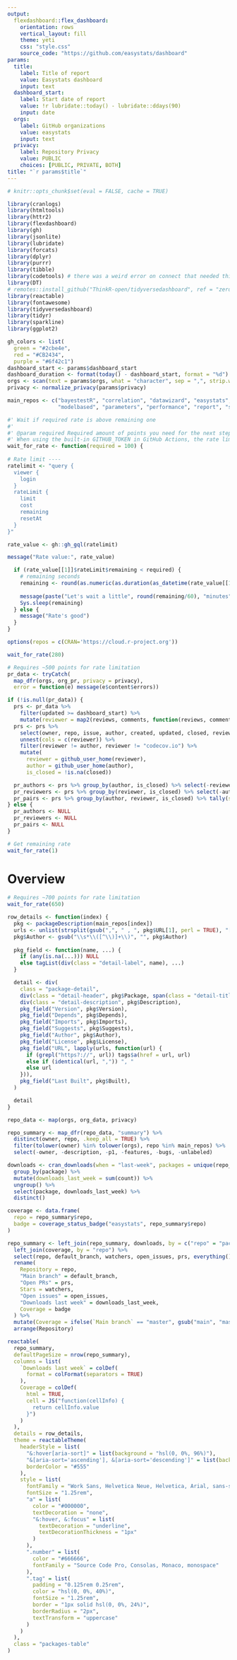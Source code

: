 ```yaml
---
output:
  flexdashboard::flex_dashboard:
    orientation: rows
    vertical_layout: fill
    theme: yeti
    css: "style.css"
    source_code: "https://github.com/easystats/dashboard"
params:
  title:
    label: Title of report
    value: Easystats dashboard
    input: text
  dashboard_start: 
    label: Start date of report
    value: !r lubridate::today() - lubridate::ddays(90)
    input: date
  orgs:
    label: GitHub organizations
    value: easystats
    input: text
  privacy:
    label: Repository Privacy
    value: PUBLIC
    choices: [PUBLIC, PRIVATE, BOTH]
title: "`r params$title`"	
---
```


```r
# knitr::opts_chunk$set(eval = FALSE, cache = TRUE)

library(cranlogs)
library(htmltools)
library(httr2)
library(flexdashboard)
library(gh)
library(jsonlite)
library(lubridate)
library(forcats)
library(dplyr)
library(purrr)
library(tibble)
library(codetools) # there was a weird error on connect that needed this
library(DT)
# remotes::install_github("ThinkR-open/tidyversedashboard", ref = "zero-issues")
library(reactable)
library(fontawesome)
library(tidyversedashboard)
library(tidyr)
library(sparkline)
library(ggplot2)

gh_colors <- list(
  green = "#2cbe4e",
  red = "#CB2434",
  purple = "#6f42c1")
dashboard_start <- params$dashboard_start
dashboard_duration <- format(today() - dashboard_start, format = "%d")
orgs <- scan(text = params$orgs, what = "character", sep = ",", strip.white = TRUE, quiet = TRUE)
privacy <- normalize_privacy(params$privacy)

main_repos <- c("bayestestR", "correlation", "datawizard", "easystats", "effectsize", "insight",
                "modelbased", "parameters", "performance", "report", "see")

```

```r
#' Wait if required rate is above remaining one
#'
#' @param required Required amount of points you need for the next step
#' When using the built-in GITHUB_TOKEN in GitHub Actions, the rate limit is 1,000 requests per hour per repository
wait_for_rate <- function(required = 100) {
  
# Rate limit ----
ratelimit <- "query {
  viewer {
    login
  }
  rateLimit {
    limit
    cost
    remaining
    resetAt
  }
}"

rate_value <- gh::gh_gql(ratelimit)

message("Rate value:", rate_value)

  if (rate_value[[1]]$rateLimit$remaining < required) {
    # remaining seconds
    remaining <- round(as.numeric(as.duration(as_datetime(rate_value[[1]]$rateLimit$resetAt) - now())))
    
    message(paste("Let's wait a little", round(remaining/60), "minutes"))
    Sys.sleep(remaining)
  } else {
    message("Rate's good")
  }
}
```


```r
options(repos = c(CRAN='https://cloud.r-project.org'))

wait_for_rate(280)

# Requires ~500 points for rate limitation
pr_data <- tryCatch(
  map_dfr(orgs, org_pr, privacy = privacy),
  error = function(e) message(e$content$errors))

if (!is.null(pr_data)) {
  prs <- pr_data %>% 
    filter(updated >= dashboard_start) %>%
    mutate(reviewer = map2(reviews, comments, function(reviews, comments) unique(c(reviews$reviewer, comments$commenter)))) 
  prs <- prs %>%
    select(owner, repo, issue, author, created, updated, closed, reviewer) %>%
    unnest(cols = c(reviewer)) %>%
    filter(reviewer != author, reviewer != "codecov.io") %>%
    mutate(
      reviewer = github_user_home(reviewer),
      author = github_user_home(author),
      is_closed = !is.na(closed))

  pr_authors <- prs %>% group_by(author, is_closed) %>% select(-reviewer) %>% unique() %>% tally(sort = TRUE)
  pr_reviewers <- prs %>% group_by(reviewer, is_closed) %>% select(-author) %>% unique() %>% tally(sort = TRUE)
  pr_pairs <- prs %>% group_by(author, reviewer, is_closed) %>% tally(sort = TRUE)
} else {
  pr_authors <- NULL
  pr_reviewers <- NULL
  pr_pairs <- NULL
}

# Get remaining rate
wait_for_rate(1)
```


Overview
========

```r
# Requires ~700 points for rate limitation
wait_for_rate(650)

row_details <- function(index) {
  pkg <- packageDescription(main_repos[index])
  urls <- unlist(strsplit(gsub(",", " , ", pkg$URL[1], perl = TRUE), "[ \n]"))
  pkg$Author <- gsub("\\s*\\([^\\)]+\\)", "", pkg$Author)
  
  pkg_field <- function(name, ...) {
    if (any(is.na(...))) NULL
    else tagList(div(class = "detail-label", name), ...)
  }

  detail <- div(
    class = "package-detail",
    div(class = "detail-header", pkg$Package, span(class = "detail-title", pkg$Title)),
    div(class = "detail-description", pkg$Description),
    pkg_field("Version", pkg$Version),
    pkg_field("Depends", pkg$Depends),
    pkg_field("Imports", pkg$Imports),
    pkg_field("Suggests", pkg$Suggests),
    pkg_field("Author", pkg$Author),
    pkg_field("License", pkg$License),
    pkg_field("URL", lapply(urls, function(url) {
      if (grepl("https?://", url)) tags$a(href = url, url)
      else if (identical(url, ",")) ", "
      else url
    })),
    pkg_field("Last Built", pkg$Built),
  )

  detail
}

repo_data <- map(orgs, org_data, privacy)

repo_summary <- map_dfr(repo_data, "summary") %>% 
  distinct(owner, repo, .keep_all = TRUE) %>% 
  filter(tolower(owner) %in% tolower(orgs), repo %in% main_repos) %>%
  select(-owner, -description, -p1, -features, -bugs, -unlabeled)

downloads <- cran_downloads(when = "last-week", packages = unique(repo_summary$repo)) %>% 
  group_by(package) %>% 
  mutate(downloads_last_week = sum(count)) %>% 
  ungroup() %>% 
  select(package, downloads_last_week) %>% 
  distinct()

coverage <- data.frame(
  repo = repo_summary$repo,
  badge = coverage_status_badge("easystats", repo_summary$repo)
)

repo_summary <- left_join(repo_summary, downloads, by = c("repo" = "package")) %>% 
  left_join(coverage, by = "repo") %>% 
  select(repo, default_branch, watchers, open_issues, prs, everything()) %>% 
  rename(
    Repository = repo,
    "Main branch" = default_branch,
    "Open PRs" = prs,
    Stars = watchers,
    "Open issues" = open_issues,
    "Downloads last week" = downloads_last_week,
    Coverage = badge
  ) %>% 
  mutate(Coverage = ifelse(`Main branch` == "master", gsub("main", "master", Coverage), Coverage)) %>% 
  arrange(Repository)

reactable(
  repo_summary,
  defaultPageSize = nrow(repo_summary),
  columns = list(
    `Downloads last week` = colDef(
      format = colFormat(separators = TRUE)
    ),
    Coverage = colDef(
      html = TRUE,
      cell = JS("function(cellInfo) {
        return cellInfo.value
      }")
    )
  ),
  details = row_details,
  theme = reactableTheme(
    headerStyle = list(
      "&:hover[aria-sort]" = list(background = "hsl(0, 0%, 96%)"),
      "&[aria-sort='ascending'], &[aria-sort='descending']" = list(background = "hsl(0, 0%, 96%)"),
      borderColor = "#555"
    ),
    style = list(
      fontFamily = "Work Sans, Helvetica Neue, Helvetica, Arial, sans-serif",
      fontSize = "1.25rem",
      "a" = list(
        color = "#000000",
        textDecoration = "none",
        "&:hover, &:focus" = list(
          textDecoration = "underline",
          textDecorationThickness = "1px"
        )
      ),
      ".number" = list(
        color = "#666666",
        fontFamily = "Source Code Pro, Consolas, Monaco, monospace"
      ),
      ".tag" = list(
        padding = "0.125rem 0.25rem",
        color = "hsl(0, 0%, 40%)",
        fontSize = "1.25rem",
        border = "1px solid hsl(0, 0%, 24%)",
        borderRadius = "2px",
        textTransform = "uppercase"
      )
    )
  ),
  class = "packages-table"
)

```


<!-- `r dashboard_duration` issue progress -->
<!-- ===================================== -->
<!-- ```{r issue_progress, include = FALSE, message=FALSE} -->

<!-- issues <- map_dfr(repo_data, "issues") %>%  -->
<!--   distinct(owner, repo, issue, .keep_all = TRUE) %>%  -->
<!--   filter(tolower(owner) %in% tolower(orgs)) -->

<!-- # Get remaining -->
<!-- wait_for_rate(1) -->

<!-- # Requires ~20 points for rate limitation -->
<!-- wait_for_rate(15) -->

<!-- # Keep only repo where we are owners -->
<!-- issue_data_orig <- map_dfr(orgs, issue_progress, dashboard_start, privacy) -->

<!-- issue_data2 <- issue_data_orig %>%  -->
<!--   distinct(owner, package, type, issue, .keep_all = TRUE) %>%  -->
<!--   filter(tolower(owner) %in% tolower(orgs)) %>%  -->
<!--   mutate( -->
<!--     type = factor(levels = c("issue", "pull_request"), -->
<!--       case_when( -->
<!--         type == "Issue" ~ "issue", -->
<!--         type == "PullRequest" ~ "pull_request")), -->

<!--     status = factor(levels = c("opened", "closed", "merged"), -->
<!--       case_when( -->
<!--         merged >= dashboard_start ~ "merged", -->
<!--         closed >= dashboard_start ~ "closed", -->
<!--         opened >= dashboard_start ~ "opened", -->
<!--         TRUE ~ NA_character_)), -->
<!--     event = case_when( -->
<!--       status == "merged" ~ merged, -->
<!--       status == "closed" ~ closed, -->
<!--       status == "opened" ~ opened) -->
<!--   ) -->

<!-- # Get remaining -->
<!-- wait_for_rate(1) -->
<!-- ``` -->

<!-- ```{r} -->
<!-- totals <- issue_data2 %>% group_by(type, status) %>% tally() %>% mutate(n = if_else(status == "closed" | status == "merged", n * -1L, n)) %>% tidyr::drop_na() -->
<!-- ``` -->


<!-- Row -->
<!-- ------------------------------ -->

<!-- ### `r dashboard_duration` Issues / pull requests opened -->
<!-- ```{r} -->
<!-- valueBox(totals %>% filter(status == "opened") %>% pull("n") %>% sum(), icon = "fa-exclamation-circle", color = "success") -->
<!-- ``` -->

<!-- ### `r dashboard_duration` Issues closed -->
<!-- ```{r} -->
<!-- valueBox(totals %>% filter(type == "issue", status == "closed") %>% pull("n") %>% abs(), icon = "fa-times-circle", color = "danger") -->
<!-- ``` -->

<!-- ### `r dashboard_duration` Pull requests merged / closed -->
<!-- ```{r} -->
<!-- valueBox(totals %>% filter(type == "pull_request" & (status == "merged" | status == "closed")) %>% pull("n") %>% sum() %>% abs(), icon = "ion-merge", color = "info") -->
<!-- ``` -->

<!-- ### `r dashboard_duration` issues/pull requests change -->
<!-- ```{r} -->
<!-- change <- sum(totals$n) -->
<!-- valueBox(change, icon = "fa-exclamation-circle", color = if (change < 0) "success" else "danger") -->
<!-- ``` -->

<!-- ### Total remaining open issues -->
<!-- ```{r} -->
<!-- valueBox(nrow(issues), icon = "fa-exclamation-circle") -->
<!-- ``` -->

<!-- ### Total remaining open pull requests -->
<!-- ```{r} -->
<!-- if (!is.null(pr_data)) { -->
<!--   pr_data %>%  -->
<!--     filter(is.na(closed)) %>%  -->
<!--     nrow() %>%  -->
<!--     valueBox(., icon = "fa-exclamation-circle") -->
<!-- } else { -->
<!--   valueBox("?", icon = "fa-exclamation-circle") -->
<!-- } -->
<!-- ``` -->

<!-- Row -->
<!-- ------------------------------------- -->

<!-- ### `r dashboard_duration` progess -->

<!-- ```{r} -->
<!-- issue_progress_table <- issue_data2 %>% -->
<!--   # Add maintiner to the table -->
<!--     left_join(mutate(repo_summary, maintainer = desc_maintainer(description)) %>% -->
<!--               select(repo, maintainer), by = c("package" = "repo")) %>% -->
<!--   separate(col = "maintainer", into = c("maintainer", "maintainer_email"), sep = " <") %>%  -->
<!--   mutate( -->
<!--     maintainer_email = gsub(">", "", maintainer_email) -->
<!--   ) %>%  -->
<!--   # group_by(type, status) %>% -->
<!--   arrange(event) %>% -->
<!--   select(package, issue, maintainer, maintainer_email, event, status, type) %>% -->
<!--   na.omit() -->

<!-- names(issue_progress_table) <- tools::toTitleCase(names(issue_progress_table)) -->

<!-- reactable( -->
<!--   issue_progress_table[, -4],  -->
<!--   columns = list( -->
<!--     Maintainer = colDef(cell = function(value, index) { -->
<!--       url <- paste0("mailto: ", issue_progress_table[index, "Maintainer_email"]) -->
<!--       htmltools::tags$a(href = url, as.character(value)) -->
<!--     }) -->
<!--   ), -->
<!--   groupBy = c("Package", "Type"), -->
<!--   defaultPageSize = 11 -->
<!-- ) -->
<!-- ``` -->

<!-- > Issues with status modified (`r dashboard_start` - `r now()`). -->

<!-- ### `r dashboard_duration`-day progress summary -->

<!-- ```{r} -->
<!-- issue_data3 <- issue_data2 %>%  -->
<!--   filter(!is.na(event)) %>%  -->
<!--   select(event, owner, package, num = issue, type, status) %>%  -->
<!--   mutate( -->
<!--     date = as.Date(event), -->
<!--     event = NULL, -->
<!--     n = if_else(status %in% c("closed", "merged"), -1, 1) -->
<!--   ) -->

<!-- daily <- issue_data3 %>%  -->
<!--   group_by(date, type, status) %>%  -->
<!--   summarise(n = sum(n), .groups = "drop") -->

<!-- daily %>%  -->
<!--   mutate(status = fct_relevel(status, "opened", "merged")) %>%  -->
<!--   ggplot(aes(date, n, fill = type)) +  -->
<!--   geom_col() + -->
<!--   facet_grid(status ~ ., scales = "free_y", space = "free") + -->
<!--   labs( -->
<!--     title = "Daily changes in issues and PRs", -->
<!--     x = NULL, -->
<!--     y = NULL -->
<!--   ) +  -->
<!--   scale_y_continuous(breaks = scales::breaks_width(20), expand = c(0, 5)) + -->
<!--   scale_fill_brewer(palette = "Set1", guide = NULL) +  -->
<!--   scale_x_date(date_breaks = "1 month", date_labels = "%b %d", date_minor_breaks = "1 week") + -->
<!--   theme_bw() + -->
<!--   theme(panel.grid.major.x = element_line(colour = "grey40")) -->
<!-- ``` -->

<!-- > `r dashboard_start` - `r now()` -->

<!-- Repository summary -->
<!-- ===================================== -->



<!-- ```{r repo_summary} -->
<!-- summary_table <- repo_summary %>% -->
<!--   rename("package" = "repo") %>% -->
<!--   mutate( -->
<!--     weekly_downloads = num_downloads(.$package, "last-week"), -->
<!--     maintainer = desc_maintainer(description), -->
<!--     reverse_deps = reverse_dependencies(package), -->
<!--     dev_deps = desc_dev_deps(description), -->
<!--     github_status = github_status_badge(owner, package), -->
<!--     cran_status = cran_status_badge(package), -->
<!--     coverage_status = coverage_status_badge(owner, package, default = default_branch), -->
<!--     activity = map2(owner, package, weekly_commits)) %>% -->
<!--   select(package, maintainer, watchers, reverse_deps, weekly_downloads, open_issues, prs, p1, everything(), -description) %>% -->
<!--   rename(!!p1 := p1) -->
<!-- ``` -->

<!-- ```{r, eval=FALSE} -->
<!-- # Get codecov % coverage -->
<!-- library(httr2) -->
<!-- req <- request("https://codecov.io/api/gh/easystats") %>% -->
<!--   req_headers("Authorization" = Sys.getenv("CODECOV_TOKEN")) -->
<!-- req -->

<!-- resp <- req_perform(req) -->
<!-- resp -->
<!-- resp %>% -->
<!--   resp_body_json() %>% -->
<!--   dplyr::bind_rows() -->
<!-- ``` -->


<!-- ```{r} -->
<!-- # A custom datatable with a sparkline column -->
<!-- dt <- sparkline_table( -->
<!--   summary_table, -->
<!--   sparkline_column = which(colnames(summary_table) == "activity"), -->
<!--   colnames = c("52 week commit activity" = "activity")) -->
<!-- dt -->
<!-- ``` -->

<!-- Open issues -->
<!-- ===================================== -->
<!-- ```{r issue_summary} -->
<!-- substitute_emoji <- function(x) { -->
<!--   m <- gregexpr(":[^[:space:]]+:", x) -->

<!--   regmatches(x, m) <- lapply(regmatches(x, m), function(xx) map_chr(gsub(":", "", xx), purrr::possibly(emo::ji, ""))) -->
<!--   x -->
<!-- } -->

<!-- # linkify the titles, and replace emoji -->
<!-- issue_table <- issues %>%  -->
<!--   mutate( -->
<!--     title = glue::glue('<a rel="noopener" target="_blank" href="https://github.com/{owner}/{repo}/issues/{issue}">{title}</a>'), -->
<!--     # Modify issue after title -->
<!--     issue = glue::glue('<a rel="noopener" target="_blank" href="https://github.com/{owner}/{repo}/issues/{issue}">{issue}</a>'), -->
<!--     # Modify repo after issue -->
<!--     repo = glue::glue('<a rel="noopener" target="_blank" href="https://github.com/{owner}/{repo}">{repo}</a>'), -->
<!--     labels = substitute_emoji(map_chr(labels, paste, collapse = ", ")) -->
<!--   ) %>% -->
<!--   select(-owner) %>% -->
<!--   rename(!!p1 := p1) -->

<!-- data_table(issue_table) -->
<!-- ``` -->

<!-- `r dashboard_duration` pull request summary -->
<!-- ===================================== -->


<!-- ### PR authors -->
<!-- ```{r} -->
<!-- data_table(pr_authors) -->
<!-- ``` -->

<!-- ### PR reviewers -->
<!-- ```{r} -->
<!-- data_table(pr_reviewers) -->
<!-- ``` -->

<!-- ### PR pairs -->
<!-- ```{r} -->
<!-- data_table(pr_pairs) -->
<!-- ``` -->

<!-- ```{r include=FALSE, message=FALSE} -->
<!-- # Get remaining -->
<!-- wait_for_rate(1) -->
<!-- ``` -->

